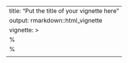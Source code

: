 ---
title: "Put the title of your vignette here"
output: rmarkdown::html_vignette
vignette: >
    %\VignetteIndexEntry{Put the title of your vignette here}
%\VignetteEngine{knitr::rmarkdown}
\usepackage[utf8]{inputenc}
---